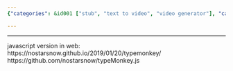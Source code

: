 ```yaml
---
{"categories": &id001 ["stub", "text to video", "video generator"], "category": "JavaScript", "date": "2022-05-31 04:33:45", "description": "TypeMonkey is a JavaScript-based solution that serves as an alternative to OSS (Open Scripting Standard), enabling users to modify existing code on web pages. It can be explored at nostarsnow.github.io/2019/01/20/typemonkey, and the project's code is available on GitHub at github.com/nostarsnow/typeMonkey.js.", "tags": *id001, "title": "TypeMonkey 字说 OSS alternative"}

---
```


------
javascript version in web:
https://nostarsnow.github.io/2019/01/20/typemonkey/
https://github.com/nostarsnow/typeMonkey.js
